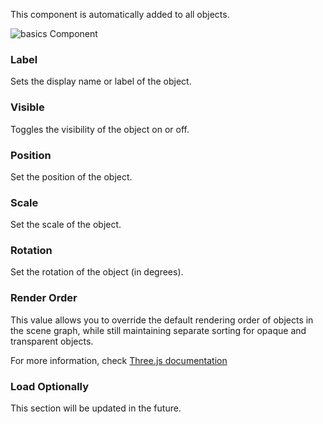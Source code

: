 
<SpecialHeader  
 title="Basics Component"  
 usesComponent="basics"  
 usesComponentLink="/studio-docs/3d/objects/studio-object-3d"
 buttonText="Switch to Object"
/>


This component is automatically added to all objects.

<Image src="/studio-docs/components/basics-component.png" alt="basics Component" width={400} height={400} className="mt-6 rounded-xl overflow-hidden" />

### Label

Sets the display name or label of the object.

### Visible

Toggles the visibility of the object on or off.

### Position

Set the position of the object.

### Scale

Set the scale of the object.

### Rotation

Set the rotation of the object (in degrees).

### Render Order

This value allows you to override the default rendering order of objects in the scene graph, while still maintaining separate sorting for opaque and transparent objects.

For more information, check [Three.js documentation](https://threejs.org/docs/#api/en/core/Object3D.renderOrder)

### Load Optionally

This section will be updated in the future.